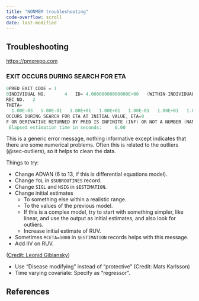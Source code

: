 ```yaml
---
title: "NONMEM troubleshooting"
code-overflow: scroll
date: last-modified
---
```


## Troubleshooting

<https://pmxrepo.com>

### EXIT OCCURS DURING SEARCH FOR ETA

```verilog
0PRED EXIT CODE = 1
0INDIVIDUAL NO.       4   ID= 4.00000000000000E+00   (WITHIN-INDIVIDUAL) DATA 
REC NO.   2
THETA=
  1.00E-03   5.00E-01   1.00E+01   1.00E+01   1.00E-01   1.00E+01   1.00E+00
OCCURS DURING SEARCH FOR ETA AT INITIAL VALUE, ETA=0
F OR DERIVATIVE RETURNED BY PRED IS INFINITE (INF) OR NOT A NUMBER (NAN).
 Elapsed estimation time in seconds:     0.00
```

This is a generic error message, nothing informative except indicates that there are some numerical problems.
Often this is related to the outliers (@sec-outliers), so it helps to clean the data.

Things to try:

* Change ADVAN (6 to 13, if this is differential equations model).
* Change `TOL` in `$SUBROUTINES` record.
* Change `SIGL` and `NSIG` in `$ESTIMATION`.
* Change initial estimates
  * To something else within a realistic range.
  * To the values of the previous model.
  * If this is a complex model, try to start with something simpler, like linear, and use the output as initial estimates, and also look for outliers.
  * Increase initial estimate of RUV.
* Sometimes `MCETA=1000` in `$ESTIMATION` records helps with this message.
* Add IIV on RUV.

([Credit: Leonid Gibiansky](https://www.mail-archive.com/nmusers@globomaxnm.com/msg08915.html))

::: {.callout-note title="Terminology"}
* Use "Disease modifying" instead of "protective" (Credit: Mats Karlsson)
* Time varying covariate: Specify as "regressor".
:::

## References

::: {#refs}
:::
